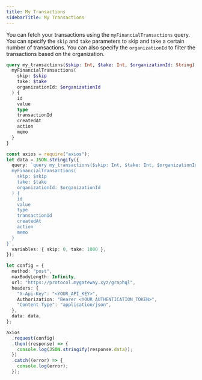```yaml
---
title: My Transactions
sidebarTitle: My Transactions
---
```


You can fetch your transactions using the `myFinancialTransactions` query. You can specify the `skip` and `take` parameters to skip and take a certain number of transactions. You can also specify the `organizationId` to filter the transactions based on the organization.

```graphql
query my_transactions($skip: Int, $take: Int, $organizationId: String) {
  myFinancialTransactions(
    skip: $skip
    take: $take
    organizationId: $organizationId
  ) {
    id
    value
    type
    transactionId
    createdAt
    action
    memo
  }
}
```

<RequestExample>

```ts Node.js
const axios = require("axios");
let data = JSON.stringify({
  query: `query my_transactions($skip: Int, $take: Int, $organizationId: String) {
  myFinancialTransactions(
    skip: $skip
    take: $take
    organizationId: $organizationId
  ) {
    id
    value
    type
    transactionId
    createdAt
    action
    memo
  }
}`,
  variables: { skip: 0, take: 1000 },
});

let config = {
  method: "post",
  maxBodyLength: Infinity,
  url: "https://protocol.mygateway.xyz/graphql",
  headers: {
    "X-Api-Key": "<YOUR_API_KEY>",
    Authorization: "Bearer <YOUR_AUTHENTICATION_TOKEN>",
    "Content-Type": "application/json",
  },
  data: data,
};

axios
  .request(config)
  .then((response) => {
    console.log(JSON.stringify(response.data));
  })
  .catch((error) => {
    console.log(error);
  });
```

</RequestExample>
